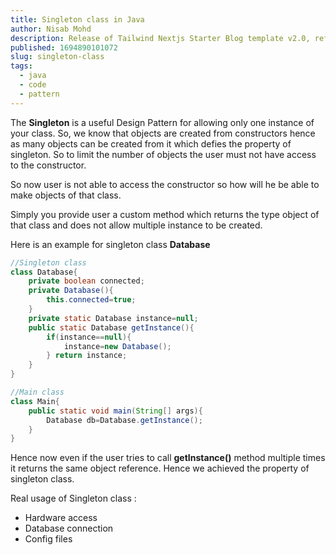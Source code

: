 ```yaml
---
title: Singleton class in Java
author: Nisab Mohd
description: Release of Tailwind Nextjs Starter Blog template v2.0, refactored with Nextjs App directory and React Server Components setup.Discover the new features and how to migrate from V1.
published: 1694890101072
slug: singleton-class
tags:
  - java
  - code
  - pattern
---
```


The **Singleton** is a useful Design Pattern for allowing only one instance of your class. So, we know that objects are created from constructors hence as many objects can be created from it which defies the property of singleton. So to limit the number of objects the user must not have access to the constructor.

So now user is not able to access the constructor so how will he be able to make objects of that class.

Simply you provide user a custom method which returns the type object of that class and does not allow multiple instance to be created.

Here is an example for singleton class **Database**

```java showLineNumbers
//Singleton class
class Database{
    private boolean connected;
    private Database(){
        this.connected=true;
    }
    private static Database instance=null;
    public static Database getInstance(){
        if(instance==null){
            instance=new Database();
        } return instance;
    }
}

//Main class
class Main{
    public static void main(String[] args){
        Database db=Database.getInstance();
    }
}

```

Hence now even if the user tries to call **getInstance()** method multiple times it returns the same object reference. Hence we achieved the property of singleton class.

Real usage of Singleton class :

- Hardware access
- Database connection
- Config files
